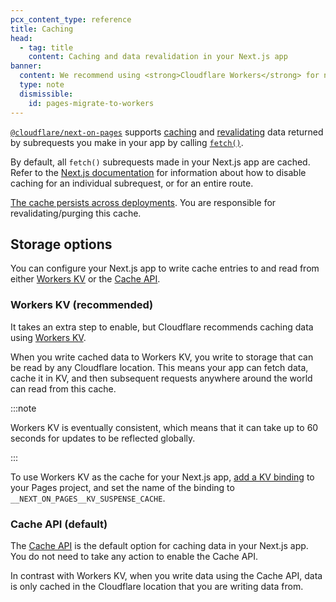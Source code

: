 ```yaml
---
pcx_content_type: reference
title: Caching
head:
  - tag: title
    content: Caching and data revalidation in your Next.js app
banner:
  content: We recommend using <strong>Cloudflare Workers</strong> for new projects. For existing Pages projects, see our <a href="/workers/static-assets/migrate-from-pages/">migration guide</a> and <a href="/workers/static-assets/migrate-from-pages/#compatibility-matrix">compatibility matrix</a>.
  type: note
  dismissible:
    id: pages-migrate-to-workers
---
```


[`@cloudflare/next-on-pages`](https://github.com/cloudflare/next-on-pages) supports [caching](https://nextjs.org/docs/app/building-your-application/data-fetching/fetching-caching-and-revalidating#caching-data) and [revalidating](https://nextjs.org/docs/app/building-your-application/data-fetching/fetching-caching-and-revalidating#revalidating-data) data returned by subrequests you make in your app by calling [`fetch()`](/workers/runtime-apis/fetch/).

By default, all `fetch()` subrequests made in your Next.js app are cached. Refer to the [Next.js documentation](https://nextjs.org/docs/app/building-your-application/caching#opting-out-1) for information about how to disable caching for an individual subrequest, or for an entire route.

[The cache persists across deployments](https://nextjs.org/docs/app/building-your-application/caching#data-cache). You are responsible for revalidating/purging this cache.

## Storage options

You can configure your Next.js app to write cache entries to and read from either [Workers KV](/kv/) or the [Cache API](/workers/runtime-apis/cache/).

### Workers KV (recommended)

It takes an extra step to enable, but Cloudflare recommends caching data using [Workers KV](/kv/).

When you write cached data to Workers KV, you write to storage that can be read by any Cloudflare location. This means your app can fetch data, cache it in KV, and then subsequent requests anywhere around the world can read from this cache.

:::note

Workers KV is eventually consistent, which means that it can take up to 60 seconds for updates to be reflected globally.

:::

To use Workers KV as the cache for your Next.js app, [add a KV binding](/pages/functions/bindings/#kv-namespaces) to your Pages project, and set the name of the binding to `__NEXT_ON_PAGES__KV_SUSPENSE_CACHE`.

### Cache API (default)

The [Cache API](https://developers.cloudflare.com/workers/runtime-apis/cache/) is the default option for caching data in your Next.js app. You do not need to take any action to enable the Cache API.

In contrast with Workers KV, when you write data using the Cache API, data is only cached in the Cloudflare location that you are writing data from.
